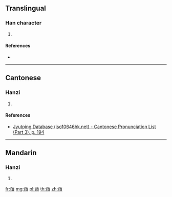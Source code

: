 {{character info/new}}
==Translingual==

===Han character===
{{Han char|rn=140|rad=艸|as=12|sn=18|four=44286|canj=THHC|ids=⿱艹須}}

# {{defn|Han|sort=艸12}}

====References====
* {{Han ref|kx=1058.370|dkj=31997|dj=1521.240|hdz=53293.070|uh=8566|ud=34150|bh=EB53|bd=60243}}

----

==Cantonese==

===Hanzi===
{{yue-hanzi|jyut=[[seoi1]]|y=seui1}}

# {{defn|lang=yue|sort=艸12}}

====References====
*[http://www.iso10646hk.net/jp/document/download.jsp Jyutping Database (iso10646hk.net) - Cantonese Pronunciation List (Part 3), p. 194]

----

==Mandarin==

===Hanzi===
{{cmn-hanzi|pin=[[xū]] ([[xu1]])|wg=hsü<sup>1</sup>}}

# {{defn|lang=cmn|sort=艸12}}

[[fr:蕦]]
[[mg:蕦]]
[[pl:蕦]]
[[th:蕦]]
[[zh:蕦]]
